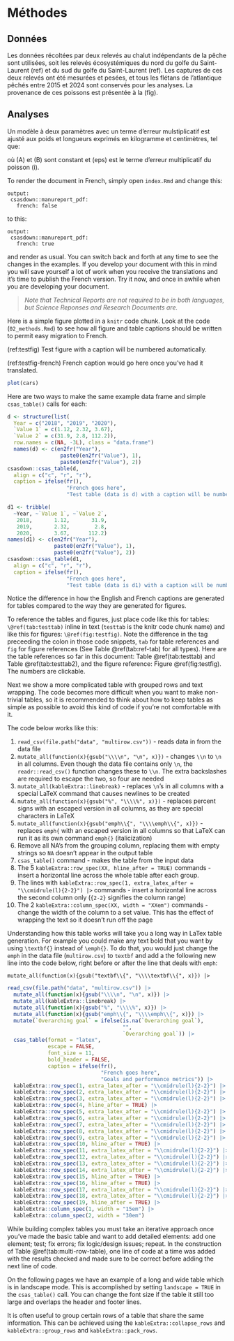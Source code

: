 # Méthodes

## Données

Les données récoltées par deux relevés au chalut indépendants de la pêche sont utilisées, soit les relevés écosystémiques du nord du golfe du Saint-Laurent (ref) et du sud du golfe du Saint-Laurent (ref). 
Les captures de ces deux relevés ont été mesurées et pesées, et tous les flétans de l'atlantique pêchés entre 2015 et 2024 sont conservés pour les analyses.
La provenance de ces poissons est présentée à la (fig).

## Analyses

Un modèle à deux paramètres avec un terme d'erreur mulstiplicatif est ajusté aux poids et longueurs exprimés en kilogramme et centimètres, tel que:

où (A) et (B) sont constant et (eps) est le terme d'erreur multiplicatif du poisson (i). 

















To render the document in French, simply open `index.Rmd` and change this:

````
output:
 csasdown::manureport_pdf:
   french: false
````
to this:
````
output:
 csasdown::manureport_pdf:
   french: true
````
and render as usual. You can switch back and forth at any time to see the changes in the examples. If you develop your document with this in mind you will save yourself a lot of work when you receive the translations and it's time to publish the French version. Try it now, and once in awhile when you are developing your document.

> *Note that Technical Reports are not required to be in both languages, but Science Reponses and Research Documents are.*

Here is a simple figure plotted in a `knitr` code chunk. Look at the code (`02_methods.Rmd`) to see how all figure and table captions should be written to permit easy migration to French.

(ref:testfig) Test figure with a caption will be numbered automatically.

(ref:testfig-french) French caption would go here once you've had it translated.

```r
plot(cars)
```

Here are two ways to make the same example data frame and simple `csas_table()` calls for each: 

```r
d <- structure(list(
  Year = c("2018", "2019", "2020"), 
  `Value 1` = c(1.12, 2.32, 3.67), 
  `Value 2` = c(31.9, 2.8, 112.2)), 
  row.names = c(NA, -3L), class = "data.frame")
  names(d) <- c(en2fr("Year"),
                 paste0(en2fr("Value"), 1),
                 paste0(en2fr("Value"), 2))
csasdown::csas_table(d,
  align = c("c", "r", "r"),
  caption = ifelse(fr(),
                   "French goes here",
                   "Test table (data is d) with a caption will be numbered automatically."))
```

```r
d1 <- tribble(
  ~Year, ~`Value 1`, ~`Value 2`,
   2018,       1.12,       31.9,
   2019,       2.32,        2.8,
   2020,       3.67,      112.2)
names(d1) <- c(en2fr("Year"),
               paste0(en2fr("Value"), 1),
               paste0(en2fr("Value"), 2))
csasdown::csas_table(d1,
  align = c("c", "r", "r"),
  caption = ifelse(fr(),
                   "French goes here",
                   "Test table (data is d1) with a caption will be numbered automatically."))
```

Notice the difference in how the English and French captions are generated for tables compared to the way they are generated for figures.

To reference the tables and figures, just place code like this for tables: `\@ref(tab:testtab)` inline in text (`testtab` is the knitr code chunk name) and like this for figures: `\@ref(fig:testfig)`. Note the difference in the tag preceeding the colon in those code snippets, `tab` for table references and `fig` for figure references (See Table \@ref(tab:ref-tab) for all types). Here are the table references so far in this document: Table \@ref(tab:testtab) and Table \@ref(tab:testtab2), and the figure reference: Figure \@ref(fig:testfig). The numbers are clickable.

Next we show a more complicated table with grouped rows and text wrapping. The code becomes more difficult when you want to make non-trivial tables, so it is recommended to think about how to keep tables as simple as possible to avoid this kind of code if you're not comfortable with it. 

The code below works like this:

1. `read_csv(file.path("data", "multirow.csv"))` - reads data in from the data file
2. `mutate_all(function(x){gsub("\\\\n", "\n", x)})` -  changes `\\n` to `\n` in all columns. Even though the data file contains only `\n`, the `readr::read_csv()` function changes these to `\\n`. The extra backslashes are required to escape the two, so four are needed
3. `mutate_all(kableExtra::linebreak)` -  replaces `\n`'s in all columns with a special LaTeX command that causes newlines to be created
4. `mutate_all(function(x){gsub("%", "\\\\%", x)})` - replaces percent signs with an escaped version in all columns, as they are special characters in LaTeX
5. `mutate_all(function(x){gsub("emph\\{", "\\\\emph\\{", x)})` - replaces `emph{` with an escaped version in all columns so that LaTeX can run it as its own command `emph{}` (italicization)
6. Remove all NA's from the grouping column, replacing them with empty strings so `NA` doesn't appear in the output table
7. `csas_table()` command - makes the table from the input data
8. The 5 `kableExtra::row_spec(XX, hline_after = TRUE)` commands - insert a horizontal line across the whole table after each group.
9. The lines with `kableExtra::row_spec(1, extra_latex_after = "\\cmidrule(l){2-2}") |>` commands - insert a horizontal line across the second column only (`{2-2}` signifies the column range)
10. The 2 `kableExtra::column_spec(XX, width = "XXem")` commands - change the width of the column to a set value. This has the effect of wrapping the text so it doesn't run off the page

Understanding how this table works will take you a long way in LaTex table generation. For example you could make any text bold that you want by using `\textbf{}` instead of `\emph{}`. To do that, you would just change the `emph` in the data file (`multirow.csv`) to `textbf` and add a the following new line into the code below, right before or after the line that deals with `emph`:

`mutate_all(function(x){gsub("textbf\\{", "\\\\textbf\\{", x)}) |>`

```r
read_csv(file.path("data", "multirow.csv")) |> 
  mutate_all(function(x){gsub("\\\\n", "\n", x)}) |> 
  mutate_all(kableExtra::linebreak) |>
  mutate_all(function(x){gsub("%", "\\\\%", x)}) |> 
  mutate_all(function(x){gsub("emph\\{", "\\\\emph\\{", x)}) |> 
  mutate(`Overarching goal` = ifelse(is.na(`Overarching goal`),
                                     "",
                                     `Overarching goal`)) |> 
  csas_table(format = "latex",
             escape = FALSE,
             font_size = 11,
             bold_header = FALSE,
             caption = ifelse(fr(),
                              "French goes here",
                              "Goals and performance metrics")) |>
  kableExtra::row_spec(1, extra_latex_after = "\\cmidrule(l){2-2}") |> 
  kableExtra::row_spec(2, extra_latex_after = "\\cmidrule(l){2-2}") |> 
  kableExtra::row_spec(3, extra_latex_after = "\\cmidrule(l){2-2}") |> 
  kableExtra::row_spec(4, hline_after = TRUE) |> 
  kableExtra::row_spec(5, extra_latex_after = "\\cmidrule(l){2-2}") |> 
  kableExtra::row_spec(6, extra_latex_after = "\\cmidrule(l){2-2}") |> 
  kableExtra::row_spec(7, extra_latex_after = "\\cmidrule(l){2-2}") |> 
  kableExtra::row_spec(8, extra_latex_after = "\\cmidrule(l){2-2}") |> 
  kableExtra::row_spec(9, extra_latex_after = "\\cmidrule(l){2-2}") |> 
  kableExtra::row_spec(10, hline_after = TRUE) |> 
  kableExtra::row_spec(11, extra_latex_after = "\\cmidrule(l){2-2}") |> 
  kableExtra::row_spec(12, extra_latex_after = "\\cmidrule(l){2-2}") |> 
  kableExtra::row_spec(13, extra_latex_after = "\\cmidrule(l){2-2}") |> 
  kableExtra::row_spec(14, extra_latex_after = "\\cmidrule(l){2-2}") |> 
  kableExtra::row_spec(15, hline_after = TRUE) |> 
  kableExtra::row_spec(16, hline_after = TRUE) |> 
  kableExtra::row_spec(17, extra_latex_after = "\\cmidrule(l){2-2}") |> 
  kableExtra::row_spec(18, extra_latex_after = "\\cmidrule(l){2-2}") |> 
  kableExtra::row_spec(19, hline_after = TRUE) |> 
  kableExtra::column_spec(1, width = "15em") |>
  kableExtra::column_spec(2, width = "30em")

```

While building complex tables you must take an iterative approach once you've made the basic table and want to add detailed elements: add one element; test; fix errors; fix logic/design issues; repeat. In the construction of Table \@ref(tab:multi-row-table), one line of code at a time was added with the results checked and made sure to be correct before adding the next line of code.

On the following pages we have an example of a long and wide table which is in landscape mode. This is accomplished by setting `landscape = TRUE` in the `csas_table()` call. You can change the font size if the table it still too large and overlaps the header and footer lines.

\clearpage

<!-- clearpage ends the page, and also dumps out all floats.
Floats are things like tables and figures. -->
\begin{landscapepage}
```r
yrs <- 1:45
ages <- 1:15
widelong <- matrix(round(rnorm(length(yrs) * length(ages), 20), 4),
  nr = length(yrs),
  nc = length(ages),
  dimnames = list(year = yrs, age = ages))
widelong_df <- data.frame(cbind(yrs, widelong))

csasdown::csas_table(widelong_df,
  col.names = c("Year", as.character(ages)),
  caption = "A long and wide table",
  format = "latex",
  bold_header = FALSE,
  font_size = 8)
```
\end{landscapepage}
\clearpage

It is often useful to group certain rows of a table that share the same information. This can be achieved using the `kableExtra::collapse_rows` and `kableExtra::group_rows` and `kableExtra::pack_rows`.